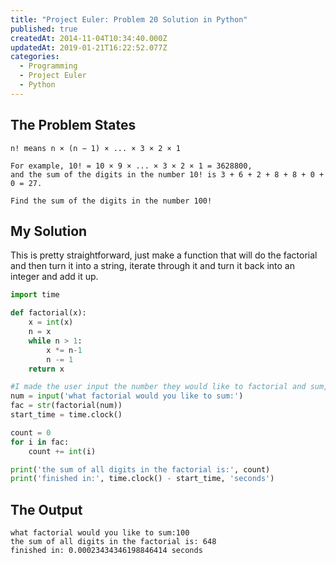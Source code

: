 ```yaml
---
title: "Project Euler: Problem 20 Solution in Python"
published: true
createdAt: 2014-11-04T10:34:40.000Z
updatedAt: 2019-01-21T16:22:52.077Z
categories:
  - Programming
  - Project Euler
  - Python
---
```


## The Problem States

```text
n! means n × (n − 1) × ... × 3 × 2 × 1

For example, 10! = 10 × 9 × ... × 3 × 2 × 1 = 3628800,
and the sum of the digits in the number 10! is 3 + 6 + 2 + 8 + 8 + 0 + 0 = 27.

Find the sum of the digits in the number 100!
```

## My Solution

This is pretty straightforward, just make a function that will do the factorial and then turn it into a string,
iterate through it and turn it back into an integer and add it up.

```python
import time

def factorial(x):
    x = int(x)
    n = x
    while n > 1:
        x *= n-1
        n -= 1
    return x

#I made the user input the number they would like to factorial and sum, time is started after that is input by the user
num = input('what factorial would you like to sum:')
fac = str(factorial(num))
start_time = time.clock()

count = 0
for i in fac:
    count += int(i)

print('the sum of all digits in the factorial is:', count)
print('finished in:', time.clock() - start_time, 'seconds')
```

## The Output

```text
what factorial would you like to sum:100
the sum of all digits in the factorial is: 648
finished in: 0.00023434346198846414 seconds
```
